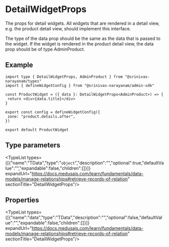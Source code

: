 
# DetailWidgetProps

The props for detail widgets. All widgets that are rendered in a detail view,
e.g. the product detail view, should implement this interface.

The type of the data prop should be the same as the data that is passed to the widget.
If the widget is rendered in the product detail view, the data prop should be of
type AdminProduct.

## Example

```tsx
import type { DetailWidgetProps, AdminProduct } from "@srinivas-narayanam/types"
import { defineWidgetConfig } from "@srinivas-narayanam/admin-sdk"

const ProductWidget = ({ data }: DetailWidgetProps<AdminProduct>) => {
 return <div>{data.title}</div>
}

export const config = defineWidgetConfig({
 zone: "product.details.after",
})

export default ProductWidget
```

## Type parameters

<TypeList types={[{"name":"TData","type":"`object`","description":"","optional":true,"defaultValue":"","expandable":false,"children":[]}]} expandUrl="https://docs.medusajs.com/learn/fundamentals/data-models/manage-relationships#retrieve-records-of-relation" sectionTitle="DetailWidgetProps"/>

## Properties

<TypeList types={[{"name":"data","type":"TData","description":"","optional":false,"defaultValue":"","expandable":false,"children":[]}]} expandUrl="https://docs.medusajs.com/learn/fundamentals/data-models/manage-relationships#retrieve-records-of-relation" sectionTitle="DetailWidgetProps"/>
